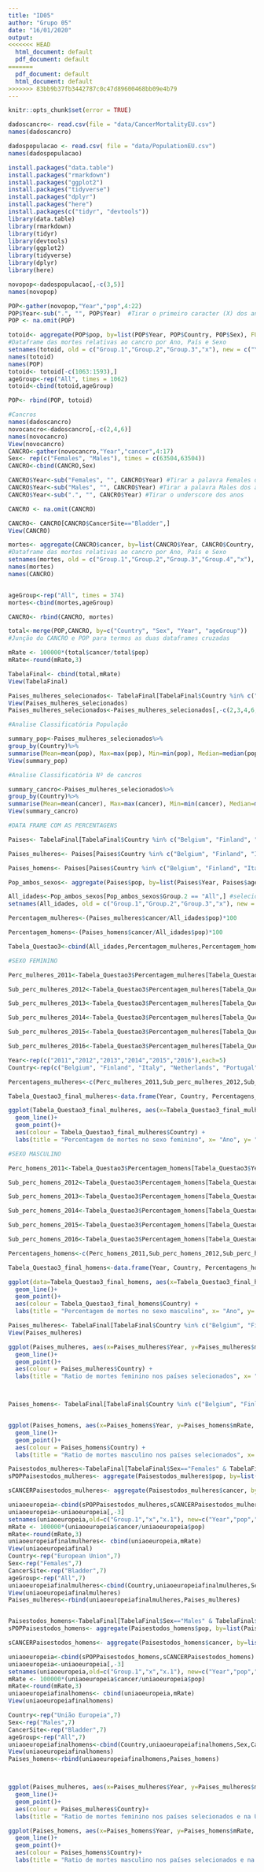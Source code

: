 ```yaml
---
title: "ID05"
author: "Grupo 05"
date: "16/01/2020"
output:
<<<<<<< HEAD
  html_document: default
  pdf_document: default
=======
  pdf_document: default
  html_document: default
>>>>>>> 83bb9b37fb3442787c0c47d89600468bb09e4b79
---
```


```r
knitr::opts_chunk$set(error = TRUE)
```

```r

dadoscancro<- read.csv(file = "data/CancerMortalityEU.csv")
names(dadoscancro)
```


```r
dadospopulacao <- read.csv( file = "data/PopulationEU.csv")
names(dadospopulacao)
```

```r
install.packages("data.table")
install.packages("rmarkdown")
install.packages("ggplot2")
install.packages("tidyverse")
install.packages("dplyr")
install.packages("here")
install.packages(c("tidyr", "devtools"))
library(data.table)
library(rmarkdown)
library(tidyr)
library(devtools)
library(ggplot2)
library(tidyverse)
library(dplyr)
library(here)
```

```r

novopop<-dadospopulacao[,-c(3,5)]
names(novopop)

POP<-gather(novopop,"Year","pop",4:22)
POP$Year<-sub(".", "", POP$Year)  #Tirar o primeiro caracter (X) dos anos
POP <- na.omit(POP)
```


```r

totoid<- aggregate(POP$pop, by=list(POP$Year, POP$Country, POP$Sex), FUN=sum)
#Dataframe das mortes relativas ao cancro por Ano, País e Sexo
setnames(totoid, old = c("Group.1","Group.2","Group.3","x"), new = c("Year", "Country", "Sex","pop"))
names(totoid)
names(POP)
totoid<- totoid[-c(1063:1593),]
ageGroup<-rep("All", times = 1062)
totoid<-cbind(totoid,ageGroup)

POP<- rbind(POP, totoid)

```



```r

#Cancros
names(dadoscancro)
novocancro<-dadoscancro[,-c(2,4,6)]
names(novocancro)
View(novocancro)
CANCRO<-gather(novocancro,"Year","cancer",4:17)
Sex<- rep(c("Females", "Males"), times = c(63504,63504))
CANCRO<-cbind(CANCRO,Sex)

CANCRO$Year<-sub("Females", "", CANCRO$Year) #Tirar a palavra Females dos anos
CANCRO$Year<-sub("Males", "", CANCRO$Year) #Tirar a palavra Males dos anos
CANCRO$Year<-sub(".", "", CANCRO$Year) #Tirar o underscore dos anos

CANCRO <- na.omit(CANCRO) 

CANCRO<- CANCRO[CANCRO$CancerSite=="Bladder",]
View(CANCRO)

```

```r

mortes<- aggregate(CANCRO$cancer, by=list(CANCRO$Year, CANCRO$Country, CANCRO$Sex, CANCRO$CancerSite), FUN=sum)
#Dataframe das mortes relativas ao cancro por Ano, País e Sexo
setnames(mortes, old = c("Group.1","Group.2","Group.3","Group.4","x"), new = c("Year", "Country", "Sex","CancerSite","cancer"))
names(mortes)
names(CANCRO)


ageGroup<-rep("All", times = 374)
mortes<-cbind(mortes,ageGroup)

CANCRO<- rbind(CANCRO, mortes)

```

```r

total<-merge(POP,CANCRO, by=c("Country", "Sex", "Year", "ageGroup"))
#Junção do CANCRO e POP para termos as duas dataframes cruzadas

```

```r

mRate <- 100000*(total$cancer/total$pop)
mRate<-round(mRate,3)

TabelaFinal<- cbind(total,mRate)
View(TabelaFinal)

```

```r

Paises_mulheres_selecionados<- TabelaFinal[TabelaFinal$Country %in% c("Belgium", "Finland", "Italy", "Netherlands", "Portugal") & TabelaFinal$Sex=="Females" & TabelaFinal$ageGroup=="All",]
View(Paises_mulheres_selecionados)
Paises_mulheres_selecionados<-Paises_mulheres_selecionados[,-c(2,3,4,6,8)]

#Analise Classificatória População

summary_pop<-Paises_mulheres_selecionados%>%
group_by(Country)%>% 
summarise(Mean=mean(pop), Max=max(pop), Min=min(pop), Median=median(pop), Std=sd(pop))
View(summary_pop)

#Analise Classificatória Nº de cancros

summary_cancro<-Paises_mulheres_selecionados%>%
group_by(Country)%>% 
summarise(Mean=mean(cancer), Max=max(cancer), Min=min(cancer), Median=median(cancer), Std=sd(cancer))
View(summary_cancro)

```

```r

#DATA FRAME COM AS PERCENTAGENS 

Paises<- TabelaFinal[TabelaFinal$Country %in% c("Belgium", "Finland", "Italy", "Netherlands", "Portugal"),]

Paises_mulheres<- Paises[Paises$Country %in% c("Belgium", "Finland", "Italy", "Netherlands", "Portugal") & Paises$Sex == "Females" & Paises$ageGroup == "All",] 

Paises_homens<- Paises[Paises$Country %in% c("Belgium", "Finland", "Italy", "Netherlands", "Portugal") & Paises$Sex == "Males" & Paises$ageGroup == "All",]

Pop_ambos_sexos<- aggregate(Paises$pop, by=list(Paises$Year, Paises$ageGroup, Paises$Country), FUN=sum) #somar a população do sexo feminino e masculino por classe etária, ano e país

All_idades<-Pop_ambos_sexos[Pop_ambos_sexos$Group.2 == "All",] #selecionar apenas a classe etária com todas as idades
setnames(All_idades, old = c("Group.1","Group.2","Group.3","x"), new = c("Year", "ageGroup", "Country","pop"))

Percentagem_mulheres<-(Paises_mulheres$cancer/All_idades$pop)*100

Percentagem_homens<-(Paises_homens$cancer/All_idades$pop)*100

Tabela_Questao3<-cbind(All_idades,Percentagem_mulheres,Percentagem_homens)

#SEXO FEMININO

Perc_mulheres_2011<-Tabela_Questao3$Percentagem_mulheres[Tabela_Questao3$Year == 2011]

Sub_perc_mulheres_2012<-Tabela_Questao3$Percentagem_mulheres[Tabela_Questao3$Year == 2012]-Perc_mulheres_2011

Sub_perc_mulheres_2013<-Tabela_Questao3$Percentagem_mulheres[Tabela_Questao3$Year == 2013]-Perc_mulheres_2011

Sub_perc_mulheres_2014<-Tabela_Questao3$Percentagem_mulheres[Tabela_Questao3$Year == 2014]-Perc_mulheres_2011

Sub_perc_mulheres_2015<-Tabela_Questao3$Percentagem_mulheres[Tabela_Questao3$Year == 2015]-Perc_mulheres_2011

Sub_perc_mulheres_2016<-Tabela_Questao3$Percentagem_mulheres[Tabela_Questao3$Year == 2016]-Perc_mulheres_2011

Year<-rep(c("2011","2012","2013","2014","2015","2016"),each=5)
Country<-rep(c("Belgium", "Finland", "Italy", "Netherlands", "Portugal"),6)

Percentagens_mulheres<-c(Perc_mulheres_2011,Sub_perc_mulheres_2012,Sub_perc_mulheres_2013,Sub_perc_mulheres_2014, Sub_perc_mulheres_2015, Sub_perc_mulheres_2016)

Tabela_Questao3_final_mulheres<-data.frame(Year, Country, Percentagens_mulheres)

ggplot(Tabela_Questao3_final_mulheres, aes(x=Tabela_Questao3_final_mulheres$Year, y=Tabela_Questao3_final_mulheres$Percentagens_mulheres, group=Tabela_Questao3_final_mulheres$Country)) +
  geom_line()+
  geom_point()+
  aes(colour = Tabela_Questao3_final_mulheres$Country) +
  labs(title = "Percentagem de mortes no sexo feminino", x= "Ano", y= "Percentagem de mortes", color = "Países")

#SEXO MASCULINO

Perc_homens_2011<-Tabela_Questao3$Percentagem_homens[Tabela_Questao3$Year == 2011]

Sub_perc_homens_2012<-Tabela_Questao3$Percentagem_homens[Tabela_Questao3$Year == 2012]-Perc_homens_2011

Sub_perc_homens_2013<-Tabela_Questao3$Percentagem_homens[Tabela_Questao3$Year == 2013]-Perc_homens_2011

Sub_perc_homens_2014<-Tabela_Questao3$Percentagem_homens[Tabela_Questao3$Year == 2014]-Perc_homens_2011

Sub_perc_homens_2015<-Tabela_Questao3$Percentagem_homens[Tabela_Questao3$Year == 2015]-Perc_homens_2011

Sub_perc_homens_2016<-Tabela_Questao3$Percentagem_homens[Tabela_Questao3$Year == 2016]-Perc_homens_2011

Percentagens_homens<-c(Perc_homens_2011,Sub_perc_homens_2012,Sub_perc_homens_2013,Sub_perc_homens_2014, Sub_perc_homens_2015, Sub_perc_homens_2016)

Tabela_Questao3_final_homens<-data.frame(Year, Country, Percentagens_homens)

ggplot(data=Tabela_Questao3_final_homens, aes(x=Tabela_Questao3_final_homens$Year, y=Tabela_Questao3_final_homens$Percentagens_homens, group=Tabela_Questao3_final_homens$Country)) +
  geom_line()+
  geom_point()+
  aes(colour = Tabela_Questao3_final_homens$Country) +
  labs(title = "Percentagem de mortes no sexo masculino", x= "Ano", y= "Percentagem de mortes", color = "Países")

```



```r

Paises_mulheres<- TabelaFinal[TabelaFinal$Country %in% c("Belgium", "Finland", "Italy", "Netherlands", "Portugal") & TabelaFinal$Sex=="Females" & TabelaFinal$ageGroup=="All",]
View(Paises_mulheres)

ggplot(Paises_mulheres, aes(x=Paises_mulheres$Year, y=Paises_mulheres$mRate, group=Paises_mulheres$Country)) +
  geom_line()+
  geom_point()+
  aes(colour = Paises_mulheres$Country) +
  labs(title = "Ratio de mortes feminino nos países selecionados", x= "Ano", y= "Ratio de mortes", color = "Paises")



Paises_homens<- TabelaFinal[TabelaFinal$Country %in% c("Belgium", "Finland", "Italy", "Netherlands", "Portugal") & TabelaFinal$Sex=="Males" & TabelaFinal$ageGroup=="All",]


ggplot(Paises_homens, aes(x=Paises_homens$Year, y=Paises_homens$mRate, group=Paises_homens$Country)) +
  geom_line()+
  geom_point()+
  aes(colour = Paises_homens$Country) +
  labs(title = "Ratio de mortes masculino nos países selecionados", x= "Ano", y= "Ratio de mortes", color = "Paises")

```

```r
Paisestodos_mulheres<-TabelaFinal[TabelaFinal$Sex=="Females" & TabelaFinal$ageGroup=="All",-8]
sPOPPaisestodos_mulheres<- aggregate(Paisestodos_mulheres$pop, by=list(Paisestodos_mulheres$Year), FUN=sum)

sCANCERPaisestodos_mulheres<- aggregate(Paisestodos_mulheres$cancer, by=list(Paisestodos_mulheres$Year), FUN=sum)

uniaoeuropeia<-cbind(sPOPPaisestodos_mulheres,sCANCERPaisestodos_mulheres)
uniaoeuropeia<-uniaoeuropeia[,-3]
setnames(uniaoeuropeia,old=c("Group.1","x","x.1"), new=c("Year","pop","cancer"))
mRate <- 100000*(uniaoeuropeia$cancer/uniaoeuropeia$pop)
mRate<-round(mRate,3)
uniaoeuropeiafinalmulheres<- cbind(uniaoeuropeia,mRate)
View(uniaoeuropeiafinal)
Country<-rep("European Union",7)
Sex<-rep("Females",7)
CancerSite<-rep("Bladder",7)
ageGroup<-rep("All",7)
uniaoeuropeiafinalmulheres<-cbind(Country,uniaoeuropeiafinalmulheres,Sex,CancerSite,ageGroup)
View(uniaoeuropeiafinalmulheres)
Paises_mulheres<-rbind(uniaoeuropeiafinalmulheres,Paises_mulheres)


Paisestodos_homens<-TabelaFinal[TabelaFinal$Sex=="Males" & TabelaFinal$ageGroup=="All",-8]
sPOPPaisestodos_homens<- aggregate(Paisestodos_homens$pop, by=list(Paisestodos_homens$Year), FUN=sum)

sCANCERPaisestodos_homens<- aggregate(Paisestodos_homens$cancer, by=list(Paisestodos_homens$Year), FUN=sum)

uniaoeuropeia<-cbind(sPOPPaisestodos_homens,sCANCERPaisestodos_homens)
uniaoeuropeia<-uniaoeuropeia[,-3]
setnames(uniaoeuropeia,old=c("Group.1","x","x.1"), new=c("Year","pop","cancer"))
mRate <- 100000*(uniaoeuropeia$cancer/uniaoeuropeia$pop)
mRate<-round(mRate,3)
uniaoeuropeiafinalhomens<- cbind(uniaoeuropeia,mRate)
View(uniaoeuropeiafinalhomens)

Country<-rep("União Europeia",7)
Sex<-rep("Males",7)
CancerSite<-rep("Bladder",7)
ageGroup<-rep("All",7)
uniaoeuropeiafinalhomens<-cbind(Country,uniaoeuropeiafinalhomens,Sex,CancerSite,ageGroup)
View(uniaoeuropeiafinalhomens)
Paises_homens<-rbind(uniaoeuropeiafinalhomens,Paises_homens)



ggplot(Paises_mulheres, aes(x=Paises_mulheres$Year, y=Paises_mulheres$mRate, group=Paises_mulheres$Country)) +
  geom_line()+
  geom_point()+
  aes(colour = Paises_mulheres$Country)+
  labs(title = "Ratio de mortes feminino nos países selecionados e na UE", x= "Ano", y= "Ratio de mortes", color = "Paises")

ggplot(Paises_homens, aes(x=Paises_homens$Year, y=Paises_homens$mRate, group=Paises_homens$Country)) +
  geom_line()+
  geom_point()+
  aes(colour = Paises_homens$Country)+
  labs(title = "Ratio de mortes masculino nos países selecionados e na UE", x= "Ano", y= "Ratio de mortes", color = "Paises")
 


```



